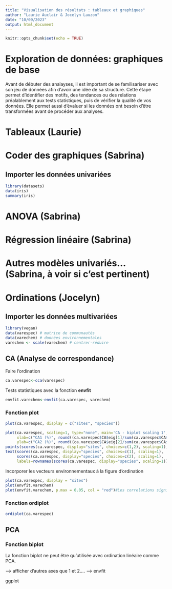 ```yaml
---
title: "Visualisation des résultats : tableaux et graphiques"
author: "Laurie Auclair & Jocelyn Lauzon"
date: "10/09/2023"
output: html_document
---
```


```r
knitr::opts_chunk$set(echo = TRUE)
```
 

# Exploration de données: graphiques de base

Avant de débuter des analayses, il est important de se familisariser avec son
jeu de données afin d'avoir une idée de sa structure. Cette étape permet
d'identifier des motifs, des tendances ou des relations préalablement aux tests 
statistiques, puis de vérifier la qualité de vos données. Elle permet aussi d'évaluer
si les données ont besoin d'être transformées avant de procéder aux analyses.


# Tableaux (Laurie)



# Coder des graphiques (Sabrina)

## Importer les données univariées
```r
library(datasets)
data(iris)
summary(iris)
```

# ANOVA (Sabrina)



# Régression linéaire (Sabrina)



# Autres modèles univariés... (Sabrina, à voir si c'est pertinent)



# Ordinations (Jocelyn)

## Importer les données multivariées
```r
library(vegan)
data(varespec) # matrice de communautés
data(varechem) # données environnementales
varechem <- scale(varechem) # centrer-réduire
```

## CA (Analyse de correspondance)

Faire l'ordination
```r
ca.varespec<-cca(varespec)
```
Tests statistiques avec la fonction **envfit**
```r
envfit.varechem<-envfit(ca.varespec, varechem)
```

### Fonction plot

```r
plot(ca.varespec, display = c("sites", "species"))
```

```r
plot(ca.varespec, scaling=1, type="none", main='CA - biplot scaling 1', 
     xlab=c("CA1 (%)", round((ca.varespec$CA$eig[1]/sum(ca.varespec$CA$eig))*100,2)),
     ylab=c("CA2 (%)", round((ca.varespec$CA$eig[2]/sum(ca.varespec$CA$eig))*100,2)))
points(scores(ca.varespec, display="sites", choices=c(1,2), scaling=1), pch=21, col="black", bg="steelblue", cex=1.2)
text(scores(ca.varespec, display="species", choices=c(1), scaling=1),
     scores(ca.varespec, display="species", choices=c(2), scaling=1),
     labels=rownames(scores(ca.varespec, display="species", scaling=1)),col="red", cex=0.8)
```

Incorporer les vecteurs environnementaux à la figure d'ordination
```r
plot(ca.varespec, display = "sites")
plot(envfit.varechem)
plot(envfit.varechem, p.max = 0.05, col = "red")#Les correlations significatives apparaissent en rouge
```


### Fonction ordiplot

```r
ordiplot(ca.varespec)
```



## PCA

### Fonction biplot

La fonction biplot ne peut être qu'utilisée avec ordination linéaire comme PCA.




--> afficher d'autres axes que 1 et 2....
--> envfit





ggplot
